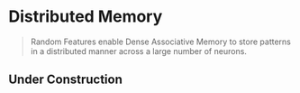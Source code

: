 # Distributed Memory
> Random Features enable Dense Associative Memory to store patterns in a distributed manner across a large number of neurons.

:::{.callout-warning}
## Under Construction
:::